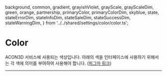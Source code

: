   background,
  common,
  gradient,
  grayishViolet,
  grayScale,
  grayScaleDim,
  green,
  orange,
  partnership,
  primaryColor,
  primaryColorDim,
  skyblue,
  state,
  stateErrorDim,
  stateInfoDim,
  stateSaleDim,
  stateSuccessDim,
  stateWarningDim,
} from '../../shared/settings/color/color.ts';

<Meta title="Foundation/Color" />

# Color

ACON3D 서비스에 사용되는 색상입니다. 아래의 색을 인터페이스에 사용하기 위해서는 각 색에 의미를 부여하여 사용해야 합니다. ([피그마 링크](<https://www.figma.com/file/qfL0NXrfMVNIlBszjy8T8z/ACON-Design-System-(%EA%B3%B5%EC%82%AC%EC%A4%91)?type=design&node-id=1803-3368&mode=design>))

---

<ColorPalette>
  <ColorItem
    title={'color/white'}
    subtitle={'White'}
    colors={{
      'color/white': common['color/white'],
    }}
  />
  <ColorItem
    title={'color/black'}
    subtitle={'Black'}
    colors={{
      'color/black': common['color/black'],
    }}
  />
  <ColorItem title={'color/gray'} subtitle={'Gray Scale'} colors={grayScale} />
  <ColorItem title={'color/gray/dim'} subtitle={'Gray Scale with Dim'} colors={grayScaleDim} />
  <ColorItem title={'color/primary'} subtitle={'Primary Color'} colors={primaryColor} />
  <ColorItem title={'color/primary/dim'} subtitle={'Primary Color with Dim'} colors={primaryColorDim} />
  <ColorItem title={'color/grayishViolet'} subtitle={'Grayish Violet'} colors={grayishViolet} />
  <ColorItem title={'color/orange'} subtitle={'Orange'} colors={orange} />
  <ColorItem title={'color/green'} subtitle={'Green'} colors={green} />
  <ColorItem title={'color/skyBlue'} subtitle={'Sky Blue'} colors={skyblue} />
  <ColorItem title={'color/state'} subtitle={'State'} colors={state} />
  <ColorItem title={'color/state/infoDim'} subtitle={'Info with Dim'} colors={stateInfoDim} />
  <ColorItem title={'color/state/successDim'} subtitle={'Success with Dim'} colors={stateSuccessDim} />
  <ColorItem title={'color/state/warningDim'} subtitle={'Warning with Dim'} colors={stateWarningDim} />
  <ColorItem title={'color/state/errorDim'} subtitle={'Error with Dim'} colors={stateErrorDim} />
  <ColorItem title={'color/state/saleDim'} subtitle={'Sale with Dim'} colors={stateSaleDim} />
  <ColorItem title={'color/partnership'} subtitle={'Partnership (HUB)'} colors={partnership} />
  <ColorItem title={'color/gradient'} subtitle={'Gradient'} colors={gradient} />
  <ColorItem title={'color/background'} subtitle={'Background'} colors={background} />
</ColorPalette>
